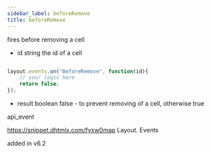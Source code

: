 ```yaml
---
sidebar_label: beforeRemove
title: beforeRemove
---
```



          


<Short>
 fires before removing a cell


</Short>



- id		string		the id of a cell


~~~js

layout.events.on("BeforeRemove", function(id){
	// your logic here
    return false;
});

~~~

- result	boolean		false - to prevent removing of a cell, otherwise true




 api_event

<Descr>



</Descr>


 https://snippet.dhtmlx.com/fyxw0map	Layout. Events


added in v6.2

